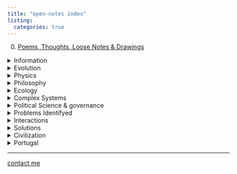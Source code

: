 ```yaml
---
title: "open-notes index"
listing:
  categories: true
---
```


0.  [Poems, Thoughts, Loose Notes & Drawings](posts/0/poems-and-thoughts.qmd)

<details>

<summary>Information</summary>

[The experience of life an information process](https://arxiv.org/abs/1210.5908)

</details>

<details>

<summary>Evolution</summary>

1.  Evolutionary Biochemistry
    -   Bio-Chemistry
        -   [Nick Lane](https://nick-lane.net/publications/)
            -   [The electrical origins of life](https://www.youtube.com/watch?v=FLaTU-t1CQM "The electrical origin of life")
            -   [Kreb Cycle](https://youtu.be/vBiIDwBOqQA?si=o8golhRao2R4NXIH "Kreb Cycle")
            -   <https://nick-lane.net/publications/a-biophysical-basis-for-the-emergence-of-the-genetic-code-in-protocells/>
            -   <https://nick-lane.net/publications/origin-eukaryotic-cell/>
            -   <https://www.nature.com/articles/s41570-019-0155-6>
    -   [Bio-Electricity](Bioelectricity: From Cognitive Glue to Regenerative Medicine with Special Focus on Microbiology/Immunology)
    -   Digital Chemistry
        -   Assembly Theory vs Co-evotution
        -   [Assembly theory explains and quantifies selection and evolution](https://www.nature.com/articles/s41586-023-06600-9)
    -   Biology
        -   Michael Levin
            -   [Papers](https://drmichaellevin.org/publications/)
            -   [Presentations](https://drmichaellevin.org/presentations/)
        -   Theory for Mind Everywhere
    -   Computational Biology
        -   Von Neuman

        -   Turin Biology Paper

            -   Celular Automata

                -   <https://slackermanz.com/explorations-of-cellular-automata-and-complex-systems/>

                -   <https://softologyblog.wordpress.com/2018/03/31/more-explorations-with-multiple-neighborhood-cellular-automata/>

                    </details>

<details>

<summary>Physics</summary>

2.  Physics
    -   Borrowing "The Pixel of Relity" from Quantum Gravity Theory

        </details>

<details>

<summary>Philosophy</summary>

3.  Philosophy
    -   Cognition

    -   Meaning & Goals

    -   [Meta-Crisis](https://www.youtube.com/watch?v=4kBoLVvoqVY)

    -   Autopoesis, Homeostasis

        </details>

<details>

<summary>Ecology</summary>

4.  Ecology

    </details>

<details>

<summary>Complex Systems</summary>

5.  Complex Systems
    -   Information

    -   Graph Problems

        </details>

<details>

<summary>Political Science & governance</summary>

6.  Political Science & Governance
    -   Democracy
        -   Hongs Formula
        -   Re-visiting the majority
        -   Outliers value
    -   Governance
        -   Topology of governance

        -   Spacial relationship

            </details>

<details>

<summary>Problems Identifyed</summary>

7.  Problems Identifyed
    -   Identifyed Problems: A summary

        </details>

<details>

<summary>Interactions</summary>

8.  Convergence / Justaposition
    -   Emergence

    -   Scale and Abstraction

    -   Continuum and growth rate

    -   Outliers value

    -   Graphing the intuitive relationship

    -   Testing the relationship by formal logic

        </details>

<details>

<summary>Solutions </summary>

9.  Solutions and their viability
    -   For global agreement

        -   Common ground for mutual understanding
        -   Party analogy
        -   Human desires in ven diagram

    -   Global agreement, local action.

    -   Using Ramsey Numbers and graph of connections to predict hierarchical models for communities to self-organize / self Governance

    -   Models and policies for truth

    -   Peer-To-Peer Fact Validator

    -   Artifical Resource

        </details>

<details>

<summary>Civilization</summary>

10. Civilization Design
    -   Axioms

    -   Bounderies

    -   Agreements

        </details>

<details>

<summary>Portugal</summary>

11. Portugal
    -   A letter

    -   Modeling direct democracy in current context

    -   Exposing polarizing incentives

    -   Dismystifying / unblocking inductive bias holding back humanity

        </details>

------------------------------------------------------------------------

[contact me](mailto:mvaldeta42@gmail.com)